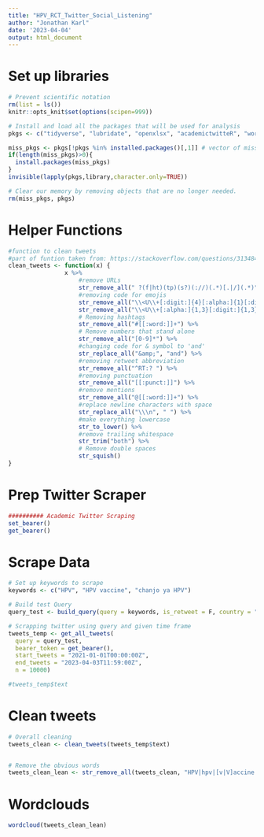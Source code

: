 ```yaml
---
title: "HPV_RCT_Twitter_Social_Listening"
author: "Jonathan Karl"
date: '2023-04-04'
output: html_document
---
```


# Set up libraries

```r

# Prevent scientific notation
rm(list = ls())
knitr::opts_knit$set(options(scipen=999))

# Install and load all the packages that will be used for analysis
pkgs <- c("tidyverse", "lubridate", "openxlsx", "academictwitteR", "wordcloud")

miss_pkgs <- pkgs[!pkgs %in% installed.packages()[,1]] # vector of missing packages
if(length(miss_pkgs)>0){
  install.packages(miss_pkgs)
}
invisible(lapply(pkgs,library,character.only=TRUE))

# Clear our memory by removing objects that are no longer needed.
rm(miss_pkgs, pkgs)
```

# Helper Functions

```r

#function to clean tweets
#part of funtion taken from: https://stackoverflow.com/questions/31348453/how-do-i-clean-twitter-data-in-r another part from S. Strong (2021). 
clean_tweets <- function(x) {
                x %>%
                    #remove URLs
                    str_remove_all(" ?(f|ht)(tp)(s?)(://)(.*)[.|/](.*)") %>%
                    #removing code for emojis
                    str_remove_all("\\<U\\+[:digit:]{4}[:alpha:]{1}[:digit:]{1,3}[:alpha:]*[:digit:]?\\>") %>%
                    str_remove_all("\\<U\\+[:alpha:]{1,3}[:digit:]{1,3}[:alpha:]*[:digit:]?\\>") %>%
                    # Removing hashtags                
                    str_remove_all("#[[:word:]]+") %>% 
                    # Remove numbers that stand alone 
                    str_remove_all("[0-9]*") %>% 
                    #changing code for & symbol to 'and'
                    str_replace_all("&amp;", "and") %>%
                    #removing retweet abbreviation
                    str_remove_all("^RT:? ") %>%
                    #removing punctuation
                    str_remove_all("[[:punct:]]") %>%
                    #remove mentions
                    str_remove_all("@[[:word:]]+") %>%
                    #replace newline characters with space
                    str_replace_all("\\\n", " ") %>%
                    #make everything lowercase
                    str_to_lower() %>%
                    #remove trailing whitespace
                    str_trim("both") %>% 
                    # Remove double spaces
                    str_squish()
}

```

# Prep Twitter Scraper

```r
########## Academic Twitter Scraping
set_bearer()
get_bearer()
```

# Scrape Data

```r

# Set up keywords to scrape
keywords <- c("HPV", "HPV vaccine", "chanjo ya HPV")

# Build test Query
query_test <- build_query(query = keywords, is_retweet = F, country = "KE", lang = "en")

# Scrapping twitter using query and given time frame
tweets_temp <- get_all_tweets(
  query = query_test,
  bearer_token = get_bearer(),
  start_tweets = "2021-01-01T00:00:00Z",
  end_tweets = "2023-04-03T11:59:00Z",
  n = 10000)

#tweets_temp$text

```

# Clean tweets

```r

# Overall cleaning
tweets_clean <- clean_tweets(tweets_temp$text)


# Remove the obvious words
tweets_clean_lean <- str_remove_all(tweets_clean, "HPV|hpv|[v|V]accine|cancer|cervical")

```


# Wordclouds

```r

wordcloud(tweets_clean_lean)

```

